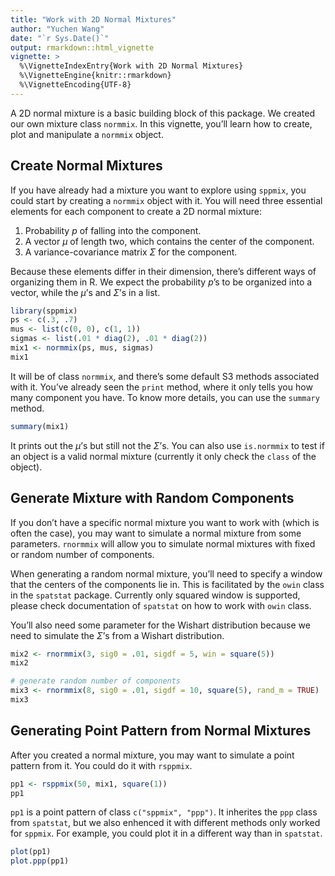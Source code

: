 ```yaml
---
title: "Work with 2D Normal Mixtures"
author: "Yuchen Wang"
date: "`r Sys.Date()`"
output: rmarkdown::html_vignette
vignette: >
  %\VignetteIndexEntry{Work with 2D Normal Mixtures}
  %\VignetteEngine{knitr::rmarkdown}
  %\VignetteEncoding{UTF-8}
---
```


A 2D normal mixture is a basic building block of this package. We created our 
own mixture class ```normmix```. In this vignette, you'll learn how to create, 
plot and manipulate a ```normmix``` object.


## Create Normal Mixtures
If you have already had a mixture you want to explore using ```sppmix```, you could start by creating a ```normmix``` object with it. You will need three essential elements for each component to create a 2D normal mixture:

1. Probability $p$ of falling into the component.
2. A vector $\mu$ of length two, which contains the center of the component.
3. A variance-covariance matrix $\Sigma$ for the component.

Because these elements differ in their dimension, there's different ways of organizing them in R. We expect the probability $p$'s to be organized into a vector, while the $\mu$'s and $\Sigma$'s in a list.

```r
library(sppmix)
ps <- c(.3, .7)
mus <- list(c(0, 0), c(1, 1))
sigmas <- list(.01 * diag(2), .01 * diag(2))
mix1 <- normmix(ps, mus, sigmas)
mix1
```


It will be of class ```normmix```, and there's some default S3 methods associated with it. You've already seen the ```print``` method, where it only tells you how many component you have. To know more details, you can use the ```summary``` method.

```r
summary(mix1)
```


It prints out the $\mu$'s but still not the $\Sigma$'s. You can also use ```is.normmix``` to test if an object is a valid normal mixture (currently it only check the ```class``` of the object).


## Generate Mixture with Random Components
If you don't have a specific normal mixture you want to work with (which is often the case), you may want to simulate a normal mixture from some parameters. ```rnormmix``` will allow you to simulate normal mixtures with fixed or random number of components.

When generating a random normal mixture, you'll need to specify a window that the centers of the components lie in. This is facilitated by the ```owin``` class in the ```spatstat``` package. Currently only squared window is supported, please check documentation of ```spatstat``` on how to work with ```owin``` class.

You'll also need some parameter for the Wishart distribution because we need to simulate the $\Sigma$'s from a Wishart distribution.

```r
mix2 <- rnormmix(3, sig0 = .01, sigdf = 5, win = square(5))
mix2

# generate random number of components
mix3 <- rnormmix(8, sig0 = .01, sigdf = 10, square(5), rand_m = TRUE)
mix3
```


## Generating Point Pattern from Normal Mixtures
After you created a normal mixture, you may want to simulate a point pattern from it. You could do it with ```rsppmix```. 

```r
pp1 <- rsppmix(50, mix1, square(1))
pp1
```


```pp1``` is a point pattern of class ``` c("sppmix", "ppp")```. It inherites the ```ppp``` class from ```spatstat```, but we also enhenced it with different methods only worked for ```sppmix```. For example, you could plot it in a different way than in ```spatstat```.

```r
plot(pp1)
plot.ppp(pp1)
```






